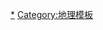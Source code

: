 {{Template category|description=本分類是關於各地[[標準時間|標準時間]]與[[時區|時區]]的模板。}}

[[Category:时区|*]]
[[Category:地理模板|Category:地理模板]]